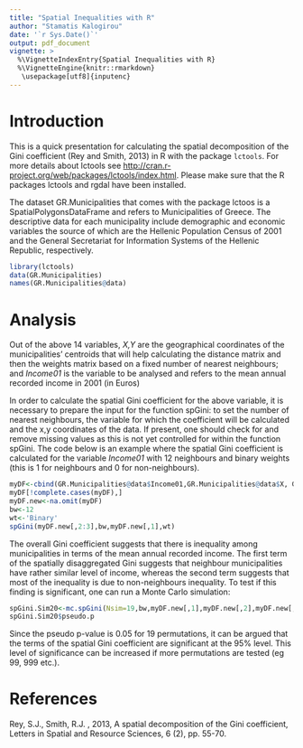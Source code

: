 ---
title: "Spatial Inequalities with R"
author: "Stamatis Kalogirou"
date: '`r Sys.Date()`'
output: pdf_document
vignette: >
  %\VignetteIndexEntry{Spatial Inequalities with R}  
  %\VignetteEngine{knitr::rmarkdown}
   \usepackage[utf8]{inputenc}
---
# Introduction

This is a quick presentation for calculating the spatial decomposition of the Gini coefficient (Rey and Smith, 2013) in R with the package `lctools`. For more details about lctools see <http://cran.r-project.org/web/packages/lctools/index.html>. Please make sure that the R packages lctools and rgdal have been installed. 

The dataset GR.Municipalities that comes with the package lctoos is a SpatialPolygonsDataFrame and refers to Municipalities of Greece. The descriptive data for each municipality include demographic and economic variables the source of which are the Hellenic Population Census of 2001 and the General Secretariat for Information Systems of the Hellenic Republic, respectively.

```{r message=FALSE}
library(lctools)
data(GR.Municipalities)
names(GR.Municipalities@data)
```

# Analysis

Out of the above 14 variables, _X,Y_ are the geographical coordinates of the municipalities' centroids that will help calculating the distance matrix and then the weights matrix based on a fixed number of nearest neighbours; and _Income01_ is the variable to be analysed and refers to the mean annual recorded income in 2001 (in Euros)

In order to calculate the spatial Gini coefficient for the above variable, it is necessary to prepare the input for the function spGini: to set the number of nearest neighbours, the variable for which the coefficient will be calculated and the x,y coordinates of the data. If present, one should check for and remove missing values as this is not yet controlled for within the function spGini. The code below is an example where the spatial Gini coefficient is calculated for the variable _Income01_ with 12 neighbours and binary weights (this is 1 for neighbours and 0 for non-neighbours).

```{r}
myDF<-cbind(GR.Municipalities@data$Income01,GR.Municipalities@data$X, GR.Municipalities@data$Y)
myDF[!complete.cases(myDF),]
myDF.new<-na.omit(myDF)
bw<-12
wt<-'Binary'
spGini(myDF.new[,2:3],bw,myDF.new[,1],wt)
```

The overall Gini coefficient suggests that there is inequality among municipalities in terms of the mean annual recorded income. The first term of the spatially disaggregated Gini suggests that neighbour municipalities have rather similar level of income, whereas the second term suggests that most of the inequality is due to non-neighbours inequality. To test if this finding is significant, one can run a Monte Carlo simulation:

```{r warning = FALSE}
spGini.Sim20<-mc.spGini(Nsim=19,bw,myDF.new[,1],myDF.new[,2],myDF.new[,3],wt)
spGini.Sim20$pseudo.p
```
Since the pseudo p-value is 0.05 for 19 permutations, it can be argued that the terms of the spatial Gini coefficient are significant at the 95% level. This level of significance can be increased if more permutations are tested (eg 99, 999 etc.).


# References

Rey, S.J., Smith, R.J. , 2013, A spatial decomposition of the Gini coefficient, Letters in Spatial and Resource Sciences, 6 (2), pp. 55-70.